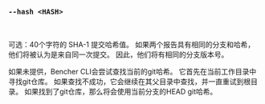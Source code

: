 ### `--hash <HASH>`

<br />

可选：40个字符的 SHA-1 提交哈希值。
如果两个报告具有相同的分支和哈希，他们将被认为是来自同一次提交。
因此，他们将有相同的分支版本号。

如果未提供，Bencher CLI会尝试查找当前的git哈希。
它首先在当前工作目录中寻找git仓库。
如果查找不成功，它会继续在其父目录中查找，并一直重试到根目录。
如果找到了git仓库，那么将会使用当前分支的HEAD git哈希。
